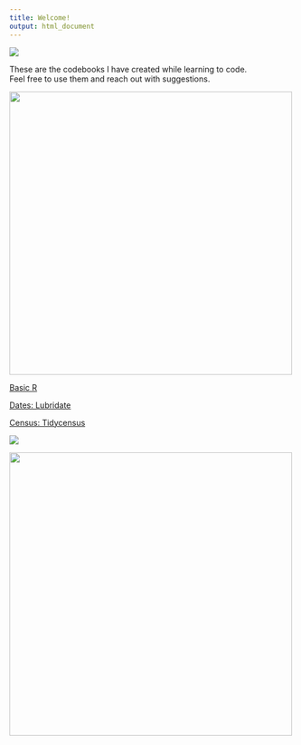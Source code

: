 ---
title: Welcome!
output: html_document
---

![](https://raw.githubusercontent.com/social-lorax/howto_codebooks/master/images/cat.gif)

These are the codebooks I have created while learning to code.  
Feel free to use them and reach out with suggestions.


<img src="https://raw.githubusercontent.com/social-lorax/howto_codebooks/master/images/logo_r.png" width="500">

[Basic R](r_basic.html)  
  
[Dates: Lubridate](r_lubridate.html)

[Census: Tidycensus](r_census.html)

\newline

![](https://raw.githubusercontent.com/social-lorax/howto_codebooks/master/images/underline_main.gif)

<img src="https://raw.githubusercontent.com/social-lorax/howto_codebooks/master/images/logo_python.png" width="500">